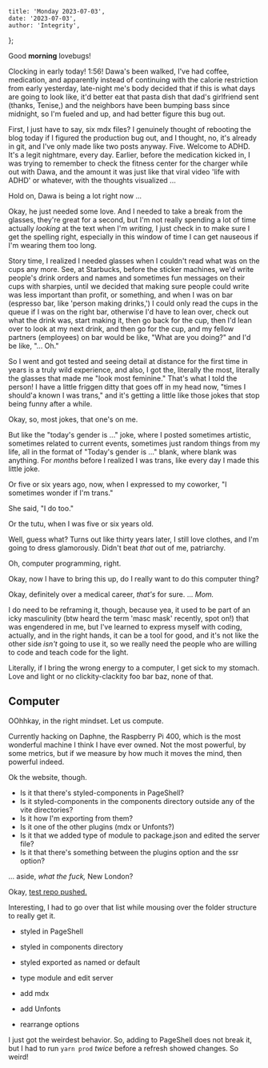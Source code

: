 	title: 'Monday 2023-07-03',
	date: '2023-07-03',
	author: 'Integrity',
};

Good **morning** lovebugs!

Clocking in early today! 1:56! Dawa's been walked, I've had coffee, medication, and apparently instead of continuing with the calorie restriction from early yesterday, late-night me's body decided that if this is what days are going to look like, it'd better eat that pasta dish that dad's girlfriend sent (thanks, Tenise,) and the neighbors have been bumping bass since midnight, so I'm fueled and up, and had better figure this bug out.

First, I just have to say, six mdx files? I genuinely thought of rebooting the blog today if I figured the production bug out, and I thought, no, it's already in git, and I've only made like two posts anyway. Five. Welcome to ADHD. It's a legit nightmare, every day. Earlier, before the medication kicked in, I was trying to remember to check the fitness center for the charger while out with Dawa, and the amount it was just like that viral video 'life with ADHD' or whatever, with the thoughts visualized ...

Hold on, Dawa is being a lot right now ...

Okay, he just needed some love. And I needed to take a break from the glasses, they're great for a second, but I'm not really spending a lot of time actually _looking_ at the text when I'm _writing,_ I just check in to make sure I get the spelling right, especially in this window of time I can get nauseous if I'm wearing them too long.

Story time, I realized I needed glasses when I couldn't read what was on the cups any more. See, at Starbucks, before the sticker machines, we'd write people's drink orders and names and sometimes fun messages on their cups with sharpies, until we decided that making sure people could write was less important than profit, or something, and when I was on bar (espresso bar, like 'person making drinks,') I could only read the cups in the queue if I was on the right bar, otherwise I'd have to lean over, check out what the drink was, start making it, then go back for the cup, then I'd lean over to look at my next drink, and then go for the cup, and my fellow partners (employees) on bar would be like, "What are you doing?" and I'd be like, "... Oh."

So I went and got tested and seeing detail at distance for the first time in years is a truly wild experience, and also, I got the, literally the most, literally the glasses that made me "look most feminine." That's what I told the person! I have a little friggen ditty that goes off in my head now, "times I should'a known I was trans," and it's getting a little like those jokes that stop being funny after a while.

Okay, so, most jokes, that one's on me.

But like the "today's gender is ..." joke, where I posted sometimes artistic, sometimes related to current events, sometimes just random things from my life, all in the format of "Today's gender is ..." blank, where blank was anything. For _months_ before I realized I was trans, like every day I made this little joke.

Or five or six years ago, now, when I expressed to my coworker, "I sometimes wonder if I'm trans."

She said, "I do too."

Or the tutu, when I was five or six years old.

Well, guess what? Turns out like thirty years later, I still love clothes, and I'm going to dress glamorously. Didn't beat _that_ out of me, patriarchy.

Oh, computer programming, right.

Okay, now I have to bring this up, do I really want to do this computer thing?

Okay, definitely over a medical career, _that's_ for sure. ... _Mom._

I do need to be reframing it, though, because yea, it used to be part of an icky masculinity (btw heard the term 'masc mask' recently, spot on!) that was engendered in me, but I've learned to express myself with coding, actually, and in the right hands, it can be a tool for good, and it's not like the other side _isn't_ going to use it, so we really need the people who are willing to code and teach code for the light.

Literally, if I bring the wrong energy to a computer, I get sick to my stomach. Love and light or no clickity-clackity foo bar baz, none of that.

## Computer

OOhhkay, in the right mindset. Let us compute.

Currently hacking on Daphne, the Raspberry Pi 400, which is the most wonderful machine I think I have ever owned. Not the most powerful, by some metrics, but if we measure by how much it moves the mind, then powerful indeed.

Ok the website, though.

- Is it that there's styled-components in PageShell?
- Is it styled-components in the components directory outside any of the vite directories?
- Is it how I'm exporting from them?
- Is it one of the other plugins (mdx or Unfonts?)
- Is it that we added type of module to package.json and edited the server file?
- Is it that there's something between the plugins option and the ssr option?

... aside, _what the fuck,_ New London?

Okay, [test repo pushed.](https://gitlab.com/twitchkidd/vite-styled-test)

Interesting, I had to go over that list while mousing over the folder structure to really get it.

- styled in PageShell
- styled in components directory
- styled exported as named or default

- type module and edit server

- add mdx
- add Unfonts
- rearrange options

I just got the weirdest behavior. So, adding to PageShell does not break it, but I had to run `yarn prod` _twice_ before a refresh showed changes. So weird!
